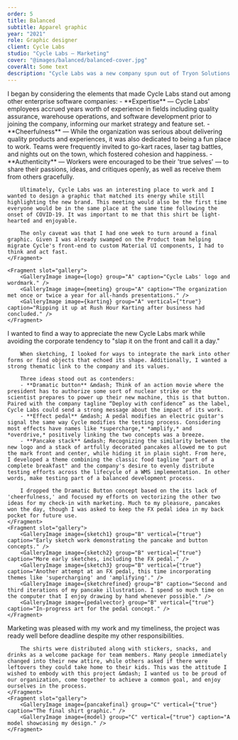 ```yaml
---
order: 5
title: Balanced
subtitle: Apparel graphic
year: "2021"
role: Graphic designer
client: Cycle Labs
studio: "Cycle Labs – Marketing"
cover: "@images/balanced/balanced-cover.jpg"
coverAlt: Some text
description: "Cycle Labs was a new company spun out of Tryon Solutions in order to seek external funding for their flagship product. The change involved a new brand and some new teammates, so Marketing asked if I could create a shirt for distribution at our first all-hands meeting under the new banner."
---
```



<ProjectSection sectionTitle="Concept">
    <Fragment slot="text">
        I began by considering the elements that made Cycle Labs stand out among other enterprise software companies: 
        - **Expertise** &mdash; Cycle Labs' employees accrued years worth of experience in fields including quality assurance, warehouse operations, and software development prior to joining the company, informing our market strategy and feature set.
        - **Cheerfulness** &mdash; While the organization was serious about delivering quality products and experiences, it was also dedicated to being a fun place to work. Teams were frequently invited to go-kart races, laser tag battles, and nights out on the town, which fostered cohesion and happiness.
        - **Authenticity** &mdash; Workers were encouraged to be their 'true selves' &mdash; to share their passions, ideas, and critiques openly, as well as receive them from others gracefully.

        Ultimately, Cycle Labs was an interesting place to work and I wanted to design a graphic that matched its energy while still highlighting the new brand. This meeting would also be the first time everyone would be in the same place at the same time following the onset of COVID-19. It was important to me that this shirt be light-hearted and enjoyable.

        The only caveat was that I had one week to turn around a final graphic. Given I was already swamped on the Product team helping migrate Cycle's front-end to custom Material UI components, I had to think and act fast. 
    </Fragment>

    <Fragment slot="gallery">
        <GalleryImage image={logo} group="A" caption="Cycle Labs' logo and wordmark." />
        <GalleryImage image={meeting} group="A" caption="The organization met once or twice a year for all-hands presentations." />
        <GalleryImage image={karting} group="A" vertical={"true"} caption="Ripping it up at Rush Hour Karting after business had concluded." />
    </Fragment>
</ProjectSection>

<ProjectSection sectionTitle="Process">
    <Fragment slot="text">
        I wanted to find a way to appreciate the new Cycle Labs mark while avoiding the corporate tendency to "slap it on the front and call it a day."
        
        When sketching, I looked for ways to integrate the mark into other forms or find objects that echoed its shape. Additionally, I wanted a strong thematic link to the company and its values.

        Three ideas stood out as contenders:
        - **Dramatic button** &mdash; Think of an action movie where the president has to authorize some sort of nuclear strike or the scientist prepares to power up their new machine, this is that button. Paired with the company tagline “Deploy with confidence” as the label, Cycle Labs could send a strong message about the impact of its work.
        - **Effect pedal** &mdash; A pedal modifies an electric guitar's signal the same way Cycle modifies the testing process. Considering most effects have names like *supercharge,* *amplify,* and *overdrive,* positively linking the two concepts was a breeze.
        - **Pancake stack** &mdash; Recognizing the similarity between the new logo and a stack of artfully decorated pancakes allowed me to put the mark front and center, while hiding it in plain sight. From here, I developed a theme combining the classic food tagline "part of a complete breakfast" and the company's desire to evenly distribute testing efforts across the lifecycle of a WMS implementation. In other words, make testing part of a balanced development process.

        I dropped the Dramatic Button concept based on the its lack of 'cheerfulness,' and focused my efforts on vectorizing the other two ideas for my check-in with marketing. Much to my pleasure, pancakes won the day, though I was asked to keep the FX pedal idea in my back pocket for future use.
    </Fragment>
    <Fragment slot="gallery">
        <GalleryImage image={sketch1} group="B" vertical={"true"} caption="Early sketch work demonstrating the pancake and button concepts." />
        <GalleryImage image={sketch2} group="B" vertical={"true"} caption="More early sketches, including the FX pedal." />
        <GalleryImage image={sketch3} group="B" vertical={"true"} caption="Another attempt at an FX pedal, this time incorporating themes like 'supercharging' and 'amplifying'." />
        <GalleryImage image={sketchrefined} group="B" caption="Second and third iterations of my pancake illustration. I spend so much time on the computer that I enjoy drawing by hand whenever possible." />
        <GalleryImage image={pedalvector} group="B" vertical={"true"} caption="In-progress art for the pedal concept." />        
    </Fragment>
</ProjectSection>

<ProjectSection sectionTitle="Outcome">
    <Fragment slot="text">
        Marketing was pleased with my work and my timeliness, the project was ready well before deadline despite my other responsibilities.

        The shirts were distributed along with stickers, snacks, and drinks as a welcome package for team members. Many people immediately changed into their new attire, while others asked if there were leftovers they could take home to their kids. This was the attitude I wished to embody with this project &mdash; I wanted us to be proud of our organization, come together to achieve a common goal, and enjoy ourselves in the process.
    </Fragment>
    <Fragment slot="gallery">
        <GalleryImage image={pancakefinal} group="C" vertical={"true"} caption="The final shirt graphic." />
        <GalleryImage image={model} group="C" vertical={"true"} caption="A model showcasing my design." />
    </Fragment>
</ProjectSection>